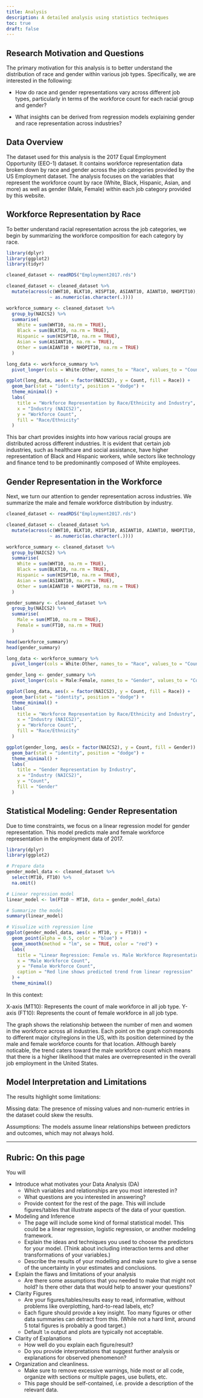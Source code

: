 ```yaml
---
title: Analysis
description: A detailed analysis using statistics techniques
toc: true
draft: false
---
```


## Research Motivation and Questions
The primary motivation for this analysis is to better understand the distribution of race and gender within various job types.
Specifically, we are interested in the following:

* How do race and gender representations vary across different job types, particularly in terms of the workforce count for each racial group and gender?

* What insights can be derived from regression models explaining gender and race representation across industries?

## Data Overview
The dataset used for this analysis is the 2017 Equal Employment Opportunity (EEO-1) dataset. It contains workforce representation data broken down by race and gender across the job categories provided by the US Employment dataset. The analysis focuses on the variables that represent the workforce count by race (White, Black, Hispanic, Asian, and more) as well as gender (Male, Female) within each job category provided by this website.

## Workforce Representation by Race
To better understand racial representation across the job categories, we begin by summarizing the workforce composition for each category by race.

```r
library(dplyr)
library(ggplot2)
library(tidyr)

cleaned_dataset <- readRDS("Employment2017.rds")

cleaned_dataset <- cleaned_dataset %>%
  mutate(across(c(WHT10, BLKT10, HISPT10, ASIANT10, AIANT10, NHOPIT10), 
                ~ as.numeric(as.character(.))))

workforce_summary <- cleaned_dataset %>%
  group_by(NAICS2) %>%
  summarise(
    White = sum(WHT10, na.rm = TRUE),
    Black = sum(BLKT10, na.rm = TRUE),
    Hispanic = sum(HISPT10, na.rm = TRUE),
    Asian = sum(ASIANT10, na.rm = TRUE),
    Other = sum(AIANT10 + NHOPIT10, na.rm = TRUE)
  )

long_data <- workforce_summary %>%
  pivot_longer(cols = White:Other, names_to = "Race", values_to = "Count")

ggplot(long_data, aes(x = factor(NAICS2), y = Count, fill = Race)) +
  geom_bar(stat = "identity", position = "dodge") +
  theme_minimal() +
  labs(
    title = "Workforce Representation by Race/Ethnicity and Industry",
    x = "Industry (NAICS2)",
    y = "Workforce Count",
    fill = "Race/Ethnicity"
  )


```

This bar chart provides insights into how various racial groups are distributed across different industries. It is evident that certain job industries, such as healthcare and social assistance, have higher representation of Black and Hispanic workers, while sectors like technology and finance tend to be predominantly composed of White employees.

## Gender Representation in the Workforce
Next, we turn our attention to gender representation across industries. We summarize the male and female workforce distribution by industry.

```r
cleaned_dataset <- readRDS("Employment2017.rds")

cleaned_dataset <- cleaned_dataset %>%
  mutate(across(c(WHT10, BLKT10, HISPT10, ASIANT10, AIANT10, NHOPIT10, MT10, FT10), 
                ~ as.numeric(as.character(.))))

workforce_summary <- cleaned_dataset %>%
  group_by(NAICS2) %>%
  summarise(
    White = sum(WHT10, na.rm = TRUE),
    Black = sum(BLKT10, na.rm = TRUE),
    Hispanic = sum(HISPT10, na.rm = TRUE),
    Asian = sum(ASIANT10, na.rm = TRUE),
    Other = sum(AIANT10 + NHOPIT10, na.rm = TRUE)
  )

gender_summary <- cleaned_dataset %>%
  group_by(NAICS2) %>%
  summarise(
    Male = sum(MT10, na.rm = TRUE),
    Female = sum(FT10, na.rm = TRUE)
  )

head(workforce_summary)
head(gender_summary)

long_data <- workforce_summary %>%
  pivot_longer(cols = White:Other, names_to = "Race", values_to = "Count")

gender_long <- gender_summary %>%
  pivot_longer(cols = Male:Female, names_to = "Gender", values_to = "Count")

ggplot(long_data, aes(x = factor(NAICS2), y = Count, fill = Race)) +
  geom_bar(stat = "identity", position = "dodge") +
  theme_minimal() +
  labs(
    title = "Workforce Representation by Race/Ethnicity and Industry",
    x = "Industry (NAICS2)",
    y = "Workforce Count",
    fill = "Race/Ethnicity"
  )

ggplot(gender_long, aes(x = factor(NAICS2), y = Count, fill = Gender)) +
  geom_bar(stat = "identity", position = "dodge") +
  theme_minimal() +
  labs(
    title = "Gender Representation by Industry",
    x = "Industry (NAICS2)",
    y = "Count",
    fill = "Gender"
  )


```

## Statistical Modeling: Gender Representation
Due to time constraints, we focus on a linear regression model for gender representation. This model predicts male and female workforce representation in the employment data of 2017.


```r
library(dplyr)
library(ggplot2)

# Prepare data
gender_model_data <- cleaned_dataset %>%
  select(MT10, FT10) %>%
  na.omit()

# Linear regression model
linear_model <- lm(FT10 ~ MT10, data = gender_model_data)

# Summarize the model
summary(linear_model)

# Visualize with regression line
ggplot(gender_model_data, aes(x = MT10, y = FT10)) +
  geom_point(alpha = 0.5, color = "blue") +
  geom_smooth(method = "lm", se = TRUE, color = "red") +
  labs(
    title = "Linear Regression: Female vs. Male Workforce Representation",
    x = "Male Workforce Count",
    y = "Female Workforce Count",
    caption = "Red line shows predicted trend from linear regression"
  ) +
  theme_minimal()
```

In this context:

X-axis (MT10): Represents the count of male workforce in all job type.
Y-axis (FT10): Represents the count of female workforce in all job type.

The graph shows the relationship between the number of men and women in the workforce across all industries. Each point on the graph corresponds to different major city/regions in the US, with its position determined by the male and female workforce counts for that location. 
Although barely noticable, the trend caters toward the male workforce count which means that there is a higher likelihood that males are overrepresented in the overall job employment in the United States.


## Model Interpretation and Limitations
The results highlight some limitations:

Missing data: The presence of missing values and non-numeric entries in the dataset could skew the results.

Assumptions: The models assume linear relationships between predictors and outcomes, which may not always hold.

------------------------------------------------------------------------

## Rubric: On this page

You will

-   Introduce what motivates your Data Analysis (DA)
    -   Which variables and relationships are you most interested in?
    -   What questions are you interested in answering?
    -   Provide context for the rest of the page. This will include figures/tables that illustrate aspects of the data of your question.
-   Modeling and Inference
    -   The page will include some kind of formal statistical model. This could be a linear regression, logistic regression, or another modeling framework.
    -   Explain the ideas and techniques you used to choose the predictors for your model. (Think about including interaction terms and other transformations of your variables.)
    -   Describe the results of your modelling and make sure to give a sense of the uncertainty in your estimates and conclusions.
-   Explain the flaws and limitations of your analysis
    -   Are there some assumptions that you needed to make that might not hold? Is there other data that would help to answer your questions?
-   Clarity Figures
    -   Are your figures/tables/results easy to read, informative, without problems like overplotting, hard-to-read labels, etc?
    -   Each figure should provide a key insight. Too many figures or other data summaries can detract from this. (While not a hard limit, around 5 total figures is probably a good target.)
    -   Default `lm` output and plots are typically not acceptable.
-   Clarity of Explanations
    -   How well do you explain each figure/result?
    -   Do you provide interpretations that suggest further analysis or explanations for observed phenomenon?
-   Organization and cleanliness.
    -   Make sure to remove excessive warnings, hide most or all code, organize with sections or multiple pages, use bullets, etc.
    -   This page should be self-contained, i.e. provide a description of the relevant data.
